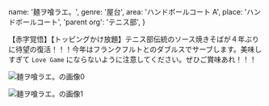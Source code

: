   name: '麺ヲ喰ラエ。',
  genre: '屋台',
  area: 'ハンドボールコート A',
  place: 'ハンドボールコート',
  'parent org': 'テニス部',
}

【赤字覚悟】【トッピングかけ放題】テニス部伝統のソース焼きそばが４年ぶりに待望の復活！！！今年はフランクフルトとのダブルスでサーブします。美味しすぎて `Love Game` にならないように注意してください。ぜひご賞味あれ！！！

![麺ヲ喰ラエ。の画像0](/data/orgs/麺ヲ喰ラエ。/img0.png)

![麺ヲ喰ラエ。の画像1](/data/orgs/麺ヲ喰ラエ。/img1.png)
